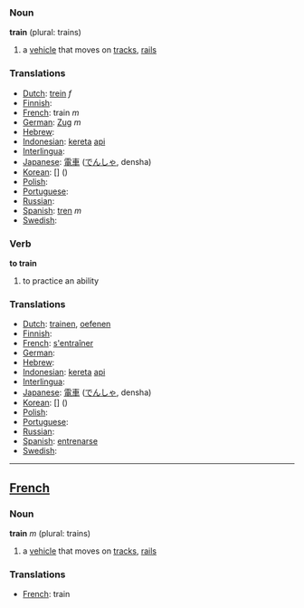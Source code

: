 === Noun ===

'''train''' (plural: trains)

# a [[vehicle]] that moves on [[tracks]], [[rails]]

=== Translations ===

*[[Dutch]]: [[trein]] ''f''
*[[Finnish]]: [[]]
*[[French]]: train ''m''
*[[German]]: [[Zug]] ''m''
*[[Hebrew]]: [[]] '' ''
*[[Indonesian]]: [[kereta]] [[api]]
*[[Interlingua]]: [[]]
*[[Japanese]]: [[電車]] ([[でんしゃ]], densha)
*[[Korean]]: [[]] [] ()
*[[Polish]]: [[]]
*[[Portuguese]]: [[]] '' ''
*[[Russian]]: [[]]
*[[Spanish]]: [[tren]] ''m''
*[[Swedish]]: [[]] '' ''

===Verb===

'''to train'''

# to practice an ability

=== Translations ===

*[[Dutch]]: [[trainen]], [[oefenen]]
*[[Finnish]]: [[]]
*[[French]]: [[s'entraîner]]
*[[German]]: [[]]
*[[Hebrew]]: [[]]
*[[Indonesian]]: [[kereta]] [[api]]
*[[Interlingua]]: [[]]
*[[Japanese]]: [[電車]] ([[でんしゃ]], densha)
*[[Korean]]: [[]] [] ()
*[[Polish]]: [[]]
*[[Portuguese]]: [[]]
*[[Russian]]: [[]]
*[[Spanish]]: [[entrenarse]]
*[[Swedish]]: [[]]

----

==[[French]]==

=== Noun ===

'''train''' ''m'' (plural: trains)

# a [[vehicle]] that moves on [[tracks]], [[rails]]

=== Translations ===

*[[French]]: train